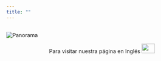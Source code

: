 ```yaml
---
title: ""
---
```


<h2> </h2>

<img src="imagenes/medellin_esp.png" alt="Panorama">

<center>
Para visitar nuestra página en Inglés
<a href="https://rdaymedellin.github.io/rday_eng/index.html"><img border="0" src="imagenes/ing.png" width="35" height="25"></a>
</center>